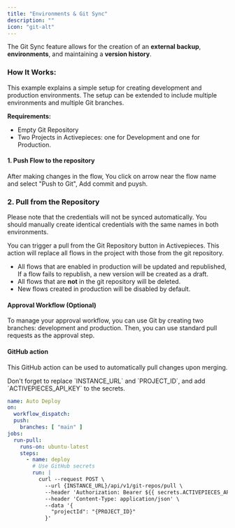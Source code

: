 ```yaml
---
title: "Environments & Git Sync"
description: ""
icon: "git-alt"
---
```


<Snippet file="enterprise-feature.mdx" />

The Git Sync feature allows for the creation of an **external backup**, **environments**, and maintaining a **version history**.


### How It Works:

This example explains a simple setup for creating development and production environments. The setup can be extended to include multiple environments and multiple Git branches.

**Requirements:**
- Empty Git Repository
- Two Projects in Activepieces: one for Development and one for Production.

#### 1. Push Flow to the repository

After making changes in the flow, You click on arrow near the flow name and select "Push to Git", Add commit and puysh.

### 2. Pull from the Repository

<Note>
Please note that the credentials will not be synced automatically. You should manually create identical credentials with the same names in both environments.
</Note>

You can trigger a pull from the Git Repository button in Activepieces. This action will replace all flows in the project with those from the git repository.

- All flows that are enabled in production will be updated and republished, If a flow fails to republish, a new version will be created as a draft.
- All flows that are **not** in the git repository will be deleted.
- New flows created in production will be disabled by default.

#### Approval Workflow (Optional)

To manage your approval workflow, you can use Git by creating two branches: development and production. Then, you can use standard pull requests as the approval step.

#### GitHub action
This GitHub action can be used to automatically pull changes upon merging.

<Tip>
Don't forget to replace `INSTANCE_URL` and `PROJECT_ID`, and add `ACTIVEPIECES_API_KEY` to the secrets.
</Tip>

```yml
name: Auto Deploy
on:
  workflow_dispatch:
  push:
    branches: [ "main" ]
jobs:
  run-pull:
    runs-on: ubuntu-latest
    steps:
      - name: deploy
        # Use GitHub secrets
        run: |
          curl --request POST \
            --url {INSTANCE_URL}/api/v1/git-repos/pull \
            --header 'Authorization: Bearer ${{ secrets.ACTIVEPIECES_API_KEY }}' \
            --header 'Content-Type: application/json' \
            --data '{
              "projectId": "{PROJECT_ID}"
            }'
```